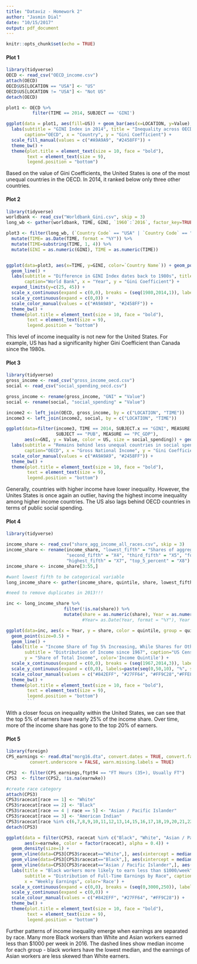 ```yaml
---
title: "Dataviz - Homework 2"
author: "Jasmin Dial"
date: "10/15/2017"
output: pdf_document
---
```


```r
knitr::opts_chunk$set(echo = TRUE)
```


#### Plot 1

```r
library(tidyverse)
OECD <- read_csv("OECD_income.csv")
attach(OECD)
OECD$US[LOCATION == "USA"] <- "US"
OECD$US[LOCATION != "USA"] <- "Not US"
detach(OECD)

plot1 <- OECD %>%
          filter(TIME == 2014, SUBJECT == 'GINI') 

ggplot(data = plot1, aes(fill=US)) + geom_bar(aes(x=LOCATION, y=Value), stat = "identity") +
  labs(subtitle = "GINI Index in 2014", title = "Inequality across OECD Countries",
       caption="OECD", x = "Country", y = "Gini Coefficient") +
  scale_fill_manual(values = c("#A9A9A9", "#2458FF")) +
  theme_bw() + 
  theme(plot.title = element_text(size = 10, face = "bold"),
        text = element_text(size = 9), 
        legend.position = "bottom")
```

Based on the value of Gini Coefficients, the United States is one of the most unequal countries in the OECD. In 2014, it ranked below only three other countries. 


#### Plot 2
```r
library(tidyverse)
worldbank <- read_csv("Worldbank_Gini.csv", skip = 3)
long_wb <- gather(worldbank, TIME, GINI, `1960`:`2016`, factor_key=TRUE)

plot3 <- filter(long_wb, (`Country Code` == "USA" | `Country Code` == "CAN") & !is.na(GINI))  %>%
  mutate(TIME= as.Date(TIME, format = "%Y")) %>%
  mutate(TIME=substring(TIME, 1, 4)) %>%
  mutate(GINI = as.numeric(GINI), TIME = as.numeric(TIME))


ggplot(data=plot3, aes(x=TIME, y=GINI, color=`Country Name`)) + geom_point() +
  geom_line() +
  labs(subtitle = "Difference in GINI Index dates back to 1980s", title = "US Consistenly More Unequal than CAN",
       caption="World Bank", x = "Year", y = "Gini Coefficient") +
  expand_limits(y=c(25, 45)) +
  scale_x_continuous(expand = c(0,0), breaks = (seq(1980,2014,1)), labels=(seq(1980,2014,1))) +
  scale_y_continuous(expand = c(0,0)) +
  scale_color_manual(values = c("#A9A9A9", "#2458FF")) +
  theme_bw() + 
  theme(plot.title = element_text(size = 10, face = "bold"),
        text = element_text(size = 9), 
        legend.position = "bottom")
```

This level of income inequality is not new for the United States. For example, US has had a significanlty higher Gini Coefficient than Canada since the 1980s. 

#### Plot 3
```r
library(tidyverse)
gross_income <- read_csv("gross_income_oecd.csv")
social <- read_csv("social_spending_oecd.csv")

gross_income <- rename(gross_income, "GNI" = "Value")
social <- rename(social, "social_spending" = "Value")

income2 <- left_join(OECD, gross_income, by = c("LOCATION", "TIME"))
income3 <- left_join(income2, social, by = c("LOCATION", "TIME"))

ggplot(data=filter(income3, TIME == 2014, SUBJECT.x == "GINI", MEASURE.y == "USD_CAP",
                   SUBJECT == "PUB", MEASURE == "PC_GDP"),
       aes(x=GNI, y = Value, color = US, size = social_spending)) + geom_point() +
  labs(subtitle = "Remains behind less unequal countries in social spending", title = "US Most Unequal among High-Income Countries",
       caption="OECD", x = "Gross National Income", y = "Gini Coefficient") +
  scale_color_manual(values = c("#A9A9A9", "#2458FF")) +
  theme_bw() + 
  theme(plot.title = element_text(size = 10, face = "bold"),
        text = element_text(size = 9), 
        legend.position = "bottom")
```

Generally, countries with higher income have lower inequality. However, the Unites States is once again an outlier, having the highest income inequality among higher income countries. The US also lags behind OECD countries in terms of public social spending. 

#### Plot 4
```r
library(tidyverse)

income_share <- read_csv("share_agg_income_all_races.csv", skip = 3)
income_share <- rename(income_share, "lowest_fifth" = "Shares of aggregate income",
                       "second_fifth" = "X4", "third_fifth" = "X5", "fourth_fifth" = "X6", 
                       "highest_fifth" = "X7", "top_5_percent" = "X8")
income_share <- income_share[3:55,]

#want lowest fifth to be categorical variable
long_income_share <- gather(income_share, quintile, share, lowest_fifth:top_5_percent, factor_key=TRUE)

#need to remove duplicates in 2013!!!

inc <- long_income_share %>% 
                      filter(!is.na(share)) %>%
                      mutate(share = as.numeric(share), Year = as.numeric(substring(Year, 1, 4)))
                             #Year= as.Date(Year, format = "%Y"), Year = substring(Year, 1, 4))

ggplot(data=inc, aes(x = Year, y = share, color = quintile, group = quintile)) +
  geom_point(size=0.5) +
  geom_line() + 
  labs(title = "Income Share of Top 5% Increasing, While Shares for Others Decrease",
       subtitle = "Distribution of Income since 1967", caption="US Census Bureau",
       y = "Share of Total Income", color='Income Quintile') + 
  scale_x_continuous(expand = c(0,0), breaks = (seq(1967,2014,3)), labels=(seq(1967,2014,3))) +
  scale_y_continuous(expand = c(0,0), labels=paste(seq(0,50,10), "%", sep = "")) + 
  scale_colour_manual(values = c("#842EFF", "#27FF64", "#FF9C28","#FFE838", "#5AF6FF", "#E81E6D")) +
  theme_bw() + 
  theme(plot.title = element_text(size = 10, face = "bold"),
        text = element_text(size = 9), 
        legend.position = "bottom")
        ```
```

With a closer focus on inequality within the United States, we can see that the top 5% of earners have nearly 25% of the income share. Over time, more of the income share has gone to the top 20% of earners. 

#### Plot 5
```r
library(foreign)
CPS_earnings <- read.dta("morg16.dta", convert.dates = TRUE, convert.factors = TRUE, missing.type = FALSE, 
         convert.underscore = FALSE, warn.missing.labels = TRUE)

CPS2  <- filter(CPS_earnings,ftpt94 == "FT Hours (35+), Usually FT")
CPS3  <- filter(CPS2, !is.na(earnwke))

#create race category
attach(CPS3)
CPS3$racecat[race == 1] <- "White"
CPS3$racecat[race == 2] <- "Black"
CPS3$racecat[race == 4 | race == 5] <- "Asian / Pacific Islander"
CPS3$racecat[race == 3] <- "American Indian"
CPS3$racecat[race %in% c(6,7,8,9,10,11,12,13,14,15,16,17,18,19,20,21,22,23,24,25,26)] <- "Mixed-race"
detach(CPS3) 

ggplot(data = filter(CPS3, racecat %in% c("Black", "White", "Asian / Pacific Islander")),
       aes(x=earnwke, color = factor(racecat), alpha = 0.4)) +
  geom_density(size=1) + 
  geom_vline(data=CPS3[CPS3$racecat=="White",], aes(xintercept = median(earnwke), colour = racecat), linetype="dashed") +
  geom_vline(data=CPS3[CPS3$racecat=="Black",], aes(xintercept = median(earnwke), colour = racecat), linetype="dashed") +
  geom_vline(data=CPS3[CPS3$racecat=="Asian / Pacific Islander",], aes(xintercept = median(earnwke), colour = racecat), linetype="dashed") +
  labs(title = "Black workers more likely to earn less than $1000/week",
       subtitle = "Distribution of Full-Time Earnings by Race", caption="2016 CPS Merged Outgoing Rotation Group",
       x = "Weekly Earnings", color='Race') + 
  scale_x_continuous(expand = c(0,0), breaks = (seq(0,3000,250)), labels=paste("$", seq(0,3000,250), sep = "")) +
  scale_y_continuous(expand = c(0,0)) + 
  scale_colour_manual(values = c("#842EFF", "#27FF64", "#FF9C28")) +
  theme_bw() + 
  theme(plot.title = element_text(size = 10, face = "bold"),
        text = element_text(size = 9), 
        legend.position = "bottom")
```

Further patterns of income inequality emerge when earnings are separated by race. Many more Black workers than White and Asian workers earned less than $1000 per week in 2016. The dashed lines show median income for each group - black workers have the lowest median, and the earnings of Asian workers are less skewed than White earners. 